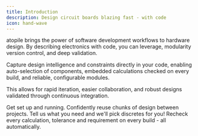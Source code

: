 ```yaml
---
title: Introduction
description: Design circuit boards blazing fast - with code
icon: hand-wave
---
```


atopile brings the power of software development workflows to hardware design.
By describing electronics with code, you can leverage, modularity version control, and deep validation.

Capture design intelligence and constraints directly in your code, enabling auto-selection of
components, embedded calculations checked on every build, and reliable, configurable modules.

This allows for rapid iteration, easier collaboration, and robust designs validated through
continuous integration.

<CardGroup cols={2}>
    <Card title="Quickstart" icon="rocket" href="./quickstart">
        Get set up and running.
    </Card>
    <Card title="Make each project faster" icon="arrows-spin">
        Confidently reuse chunks of design between projects.
    </Card>
    <Card title="Pick parts automatically" icon="bolt">
        Tell us what you need and we'll pick discretes for you!
    </Card>
    <Card title="Validate constantly" icon="paper-plane">
        Recheck every calculation, tolerance and requirement on every build - all automatically.
    </Card>
</CardGroup>
